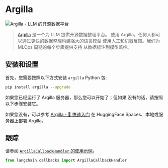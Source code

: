 # Argilla

![Argilla - LLM 的开源数据平台](https://argilla.io/og.png)

> [Argilla](https://argilla.io/) 是一个为 LLM 提供开源数据整理平台。
> 使用 Argilla，任何人都可以通过更快的数据整理构建强大的语言模型
> 使用人工和机器反馈。我们为 MLOps 周期的每个步骤提供支持
> 从数据标注到模型监控。

## 安装和设置

首先，您需要按照以下方式安装 `argilla` Python 包:

```bash
pip install argilla --upgrade
```

如果您已经运行了 Argilla 服务器，那么您可以开始了；但如果
没有的话，请按照以下步骤安装它。

如果您没有，可以参考 [Argilla - 🚀 快速入门](https://docs.argilla.io/en/latest/getting_started/quickstart.html#Running-Argilla-Quickstart) 在 HuggingFace Spaces、本地或服务器上部署 Argilla。

## 跟踪

请参阅 [`ArgillaCallbackHandler` 的使用示例](/docs/modules/callbacks/integrations/argilla.html)。

```python
from langchain.callbacks import ArgillaCallbackHandler
```
